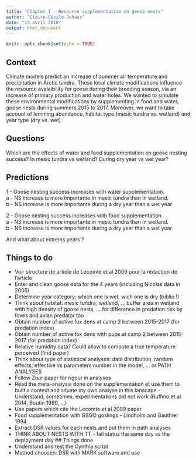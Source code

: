 ```yaml
---
title: "Chapter 1 - Resource supplementation on geese nests"
author: "Claire-Cécile Juhasz"
date: "13 avril 2018"
output: html_document
---
```


```r
knitr::opts_chunk$set(echo = TRUE)
```
## Context

Climate models predict an increase of summer air temperature and precipitation in Arctic tundra. These local climate modifications influence the resource avalaibility for geese during their breeding season, via an increase of primary production and water holes. We wanted to simulate these environmental modifications by supplementing in food and water, goose nests during summers 2015 to 2017. Moreover, we want to take account of lemming abundance, habitat type (mesic tundra vs. wetland) and year type (dry vs. wet). 

## Questions

Which are the effects of water and food supplementation on goose nesting success? In mesic tundra vs wetland? During dry year vs wet year?

## Predictions
1 - Goose nesting success increases with water supplementation.  
  a - NS increase is more importante in mesic tundra than in wetland.  
  b - NS increase is more importante during a dry year than a wet year.
  
  2 - Goose nesting success increases with food supplementation.  
  a - NS increase is more importante in mesic tundra than in wetland.  
  b - NS increase is more importante during a dry year than a wet year.  
    
And what about extrems years ?
  
## Things to do

* Voir structure de article de Lecomte et al 2009 pour la rédaction de l'article
* Enter and clean goose data for the 4 years (including Nicolas data in 2005)
* Determine year category: which one is wet, wich one is dry (biblio !)
* Think about habitat: mesic tundra, wetland, ... buffer area in wetland with high density of goose nests, ... for difference in predation risk by foxes and avian predator too
* Obtain number of active fox dens at camp 2 between 2015-2017 (for predation index)
* Obtain number of active fox dens with pups at camp 2 between 2015-2017 (for predation index)
* Relative humidity data? Could allow to compute a true temperature perceived (find paper)
* Think about type of statistical analyses: data distribution, random effects, effective vs parameters number in the model, ... or PATH ANALYSES
* Follow Zuur paper for rigour in analyses
* Read the meta-analysis done on the supplementation et use them to built a context and situate my own analyse in this lanscape - Understand, sometimes, experimentations did not work (Ruffino et al 2014, Boutin 1990, ...)
* Use papers which cite the Lecomte et al 2009 paper
* Food supplementation with GSGO goslings - Lindholm and Gauthier 1994
* Extract DSR values for each nests and put them in path analyses
* THINK ABOUT NESTS WITH TT - fail status the same day as the deployment day
## Things done
* Understand and test the Cynthia script
* Method choosen: DSR with MARK software and use

```r

```

